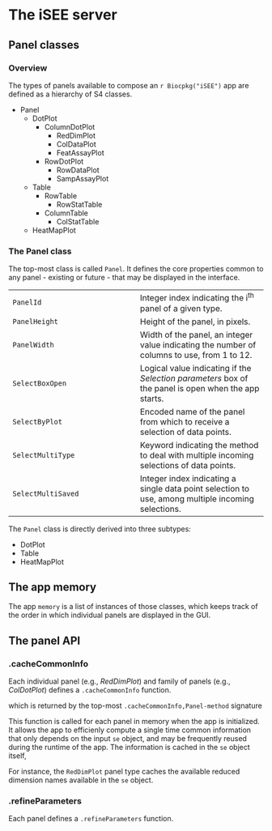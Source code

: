 # The iSEE server {#server}

## Panel classes

### Overview

The types of panels available to compose an `r Biocpkg("iSEE")` app are defined as a hierarchy of S4 classes.

<!-- TODO Replace the bullet list below by a figure, like a filesystem tree. -->

- Panel
  - DotPlot
    - ColumnDotPlot
      - RedDimPlot
      - ColDataPlot
      - FeatAssayPlot
    - RowDotPlot
      - RowDataPlot
      - SampAssayPlot
  - Table
    - RowTable
      - RowStatTable
    - ColumnTable
      - ColStatTable
  - HeatMapPlot

### The Panel class

The top-most class is called `Panel`.
It defines the core properties common to any panel - existing or future - that may be displayed in the interface.

|   |   |
| - | - |
| `PanelId` | Integer index indicating the i^th^ panel of a given type. |
| `PanelHeight` | Height of the panel, in pixels. |
| `PanelWidth` | Width of the panel, an integer value indicating the number of columns to use, from 1 to 12. |
| `SelectBoxOpen` | Logical value indicating if the _Selection parameters_ box of the panel is open when the app starts. |
| `SelectByPlot` | Encoded name of the panel from which to receive a selection of data points. |
| `SelectMultiType` | Keyword indicating the method to deal with multiple incoming selections of data points. |
| `SelectMultiSaved` | Integer index indicating a single data point selection to use, among multiple incoming selections. |

The `Panel` class is directly derived into three subtypes:

- DotPlot
- Table
- HeatMapPlot

## The app memory

The app `memory` is a list of instances of those classes, which keeps track of the order in which individual panels are displayed in the GUI.

## The panel API

### .cacheCommonInfo

Each individual panel (e.g., _RedDimPlot_) and family of panels (e.g., _ColDotPlot_) defines a `.cacheCommonInfo` function.

which is returned by the top-most `.cacheCommonInfo,Panel-method` signature


This function is called for each panel in memory when the app is initialized.
It allows the app to efficienly compute a single time common information that only depends on the input `se` object, and may be frequently reused during the runtime of the app.
The information is cached in the `se` object itself, 

For instance, the `RedDimPlot` panel type caches the available reduced dimension names available in the `se` object.

### .refineParameters

Each panel defines a `.refineParameters` function.
